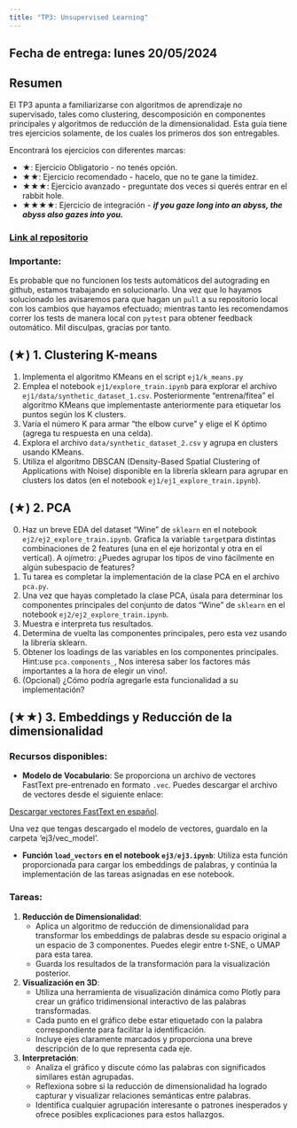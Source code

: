 ```yaml
---
title: "TP3: Unsupervised Learning"
---
```

## Fecha de entrega: lunes 20/05/2024

## Resumen

El TP3 apunta a familiarizarse con algoritmos de aprendizaje no supervisado, tales como clustering, descomposición en componentes principales y algoritmos de reducción de la dimensionalidad. Esta guía tiene tres ejercicios solamente, de los cuales los primeros dos son entregables.

Encontrará los ejercicios con diferentes marcas:

-   ★: Ejercicio Obligatorio - no tenés opción.
-   ★★: Ejercicio recomendado - hacelo, que no te gane la timidez.
-   ★★★: Ejercicio avanzado - preguntate dos veces si querés entrar en el rabbit hole.
-   ★★★★: Ejercicio de integración - ***if you gaze long into an abyss, the abyss also gazes into you.***

### [Link al repositorio](https://classroom.github.com/a/FOcXgubK)
### Importante: 
Es probable que no funcionen los tests automáticos del autograding en github, estamos trabajando en solucionarlo.
Una vez que lo hayamos solucionado les avisaremos para que hagan un `pull` a su repositorio local con los cambios que hayamos efectuado; mientras tanto les recomendamos correr los tests de manera local con `pytest` para obtener feedback outomático. Mil disculpas, gracias por tanto.

## (★) 1. Clustering K-means

1. Implementa el algoritmo KMeans en el script `ej1/k_means.py`
2. Emplea el notebook `ej1/explore_train.ipynb` para explorar el archivo `ej1/data/synthetic_dataset_1.csv`. Posteriormente "entrena/fitea" el algoritmo KMeans que implementaste anteriormente para etiquetar los puntos según los K clusters.
3. Varía el número K para armar "the elbow curve" y elige el K óptimo (agrega tu respuesta en una celda).
4. Explora el archivo `data/synthetic_dataset_2.csv` y agrupa en clusters usando KMeans.
5. Utiliza el algoritmo DBSCAN (Density-Based Spatial Clustering of Applications with Noise) disponible en la librería sklearn para agrupar en clusters los datos (en el notebook `ej1/ej1_explore_train.ipynb`).

## (★) 2. PCA

0. Haz un breve EDA del dataset "Wine" de `sklearn` en el notebook `ej2/ej2_explore_train.ipynb`. Grafica la variable `target`para distintas combinaciones de 2 features (una en el eje horizontal y otra en el vertical). A ojímetro: ¿Puedes agrupar los tipos de vino fácilmente en algún subespacio de features? 
1. Tu tarea es completar la implementación de la clase PCA en el archivo `pca.py`.
2. Una vez que hayas completado la clase PCA, úsala para determinar los componentes principales del conjunto de datos "Wine" de `sklearn` en el notebook `ej2/ej2_explore_train.ipynb`.
3. Muestra e interpreta tus resultados. 
4. Determina de vuelta las componentes principales, pero esta vez usando la librería sklearn.
5. Obtener los loadings de las variables en los componentes principales. Hint:use `pca.components_`, Nos interesa saber los factores más importantes a la hora de elegir un vino!.
6. (Opcional) ¿Cómo podría agregarle esta funcionalidad a su implementación?

## (★★) 3. Embeddings y Reducción de la dimensionalidad 

### Recursos disponibles:

- **Modelo de Vocabulario**: Se proporciona un archivo de vectores FastText pre-entrenado en formato `.vec`. Puedes descargar el archivo de vectores desde el siguiente enlace: 

[Descargar vectores FastText en español](https://dl.fbaipublicfiles.com/fasttext/vectors-crawl/cc.es.300.vec.gz).

Una vez que tengas descargado el modelo de vectores, guardalo en la carpeta 'ej3/vec_model'.

- **Función `load_vectors` en el notebook `ej3/ej3.ipynb`**: Utiliza esta función proporcionada para cargar los embeddings de palabras, y continúa la implementación de las tareas asignadas en ese notebook.

### Tareas:

1. **Reducción de Dimensionalidad**:
   - Aplica un algoritmo de reducción de dimensionalidad para transformar los embeddings de palabras desde su espacio original a un espacio de 3 componentes. Puedes elegir entre t-SNE, o UMAP para esta tarea.
   - Guarda los resultados de la transformación para la visualización posterior.

2. **Visualización en 3D**:
   - Utiliza una herramienta de visualización dinámica como Plotly para crear un gráfico tridimensional interactivo de las palabras transformadas.
   - Cada punto en el gráfico debe estar etiquetado con la palabra correspondiente para facilitar la identificación.
   - Incluye ejes claramente marcados y proporciona una breve descripción de lo que representa cada eje.

3. **Interpretación**:
   - Analiza el gráfico y discute cómo las palabras con significados similares están agrupadas.
   - Reflexiona sobre si la reducción de dimensionalidad ha logrado capturar y visualizar relaciones semánticas entre palabras.
   - Identifica cualquier agrupación interesante o patrones inesperados y ofrece posibles explicaciones para estos hallazgos.